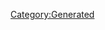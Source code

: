{{Texts/Music
 |ID=132
 |MusicName=唇の凍傷
 |OfficialName=唇の凍傷
 |VocalName=ワルキューレ　美雲ΔJUNNA フレイアΔ鈴木みのり カナメΔ安野希世乃 レイナΔ東山奈央 マキナΔ西田望見
 |VocalNameLF=ワルキューレ　美雲ΔJUNNA　フレイアΔ鈴木みのり
カナメΔ安野希世乃　レイナΔ東山奈央　マキナΔ西田望見
 |Description=作品：劇場版マクロスΔ 絶対LIVE!!!!!!

歌手：ワルキューレ
　　　美雲ΔJUNNA　フレイアΔ鈴木みのり
　　　カナメΔ安野希世乃　レイナΔ東山奈央
　　　マキナΔ西田望見

作詞：椿山日南子
作曲：椿山日南子
 |BuyURL=https://recochoku.jp/song/S1012579859/single?ds=1018736694
 |StoryDesc=
 |StoryTitle=
 |BannerId=0
 |AnmStoreURL=
}}
[[Category:Generated]]
